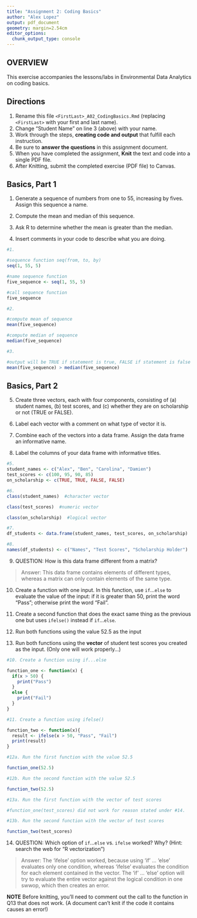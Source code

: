```yaml
---
title: "Assignment 2: Coding Basics"
author: "Alex Lopez"
output: pdf_document
geometry: margin=2.54cm
editor_options: 
  chunk_output_type: console
---
```


## OVERVIEW

This exercise accompanies the lessons/labs in Environmental Data Analytics on coding basics.

## Directions

1.  Rename this file `<FirstLast>_A02_CodingBasics.Rmd` (replacing `<FirstLast>` with your first and last name).
2.  Change "Student Name" on line 3 (above) with your name.
3.  Work through the steps, **creating code and output** that fulfill each instruction.
4.  Be sure to **answer the questions** in this assignment document.
5.  When you have completed the assignment, **Knit** the text and code into a single PDF file.
6.  After Knitting, submit the completed exercise (PDF file) to Canvas.

## Basics, Part 1

1.  Generate a sequence of numbers from one to 55, increasing by fives. Assign this sequence a name.

2.  Compute the mean and median of this sequence.

3.  Ask R to determine whether the mean is greater than the median.

4.  Insert comments in your code to describe what you are doing.

```r
#1.

#sequence function seq(from, to, by)
seq(1, 55, 5) 

#name sequence function
five_sequence <- seq(1, 55, 5) 

#call sequence function
five_sequence 

#2. 

#compute mean of sequence
mean(five_sequence) 

#compute median of sequence
median(five_sequence) 

#3. 

#output will be TRUE if statement is true, FALSE if statement is false
mean(five_sequence) > median(five_sequence) 

```

## Basics, Part 2

5.  Create three vectors, each with four components, consisting of (a) student names, (b) test scores, and (c) whether they are on scholarship or not (TRUE or FALSE).

6.  Label each vector with a comment on what type of vector it is.

7.  Combine each of the vectors into a data frame. Assign the data frame an informative name.

8.  Label the columns of your data frame with informative titles.

```r
#5.
student_names <- c("Alex", "Ben", "Carolina", "Damien")
test_scores <- c(100, 95, 90, 85)
on_scholarship <- c(TRUE, TRUE, FALSE, FALSE)

#6.
class(student_names)  #character vector

class(test_scores)  #numeric vector

class(on_scholarship)  #logical vector

#7.
df_students <- data.frame(student_names, test_scores, on_scholarship)

#8.
names(df_students) <- c("Names", "Test Scores", "Scholarship Holder")

```

9.  QUESTION: How is this data frame different from a matrix?

> Answer: This data frame contains elements of different types, whereas a matrix can only contain elements of the same type.

10. Create a function with one input. In this function, use `if`...`else` to evaluate the value of the input: if it is greater than 50, print the word "Pass"; otherwise print the word "Fail". 

11. Create a second function that does the exact same thing as the previous one but uses `ifelse()` instead if `if`...`else `. 

12. Run both functions using the value 52.5 as the input

13. Run both functions using the **vector** of student test scores you created as the input. (Only one will work properly...)

```r
#10. Create a function using if...else

function_one <- function(x) {
  if(x > 50) {
    print("Pass")
  } 
  else {
    print("Fail")
  }
}

#11. Create a function using ifelse()

function_two <- function(x){
  result <- ifelse(x > 50, "Pass", "Fail")
  print(result)
}

#12a. Run the first function with the value 52.5

function_one(52.5)

#12b. Run the second function with the value 52.5

function_two(52.5)

#13a. Run the first function with the vector of test scores

#function_one(test_scores) did not work for reason stated under #14.

#13b. Run the second function with the vector of test scores

function_two(test_scores)
```

14. QUESTION: Which option of `if`...`else` vs. `ifelse` worked? Why? (Hint: search the web for "R vectorization")

> Answer: The 'ifelse' option worked, because using 'if' ... 'else' evaluates only one condition, whereas 'ifelse' evaluates the condition for each element contained in the vector. The 'if' ... 'else' option will try to evaluate the entire vector against the logical condition in one swwop, which then creates an error.


**NOTE** Before knitting, you'll need to comment out the call to the function in Q13 that does not work. (A document can't knit if the code it contains causes an error!)
